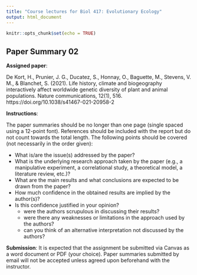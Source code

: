 ```yaml
---
title: "Course lectures for Biol 417: Evolutionary Ecology"
output: html_document
---
```

  
```r
knitr::opts_chunk$set(echo = TRUE)
```

## Paper Summary 02

__Assigned paper__:

<!-- Safi, K., Cianciaruso, M. V., Loyola, R. D., Brito, D., Armour-Marshall, K., & Diniz-Filho, J. A. F. (2011). Understanding global patterns of mammalian functional and phylogenetic diversity. Philosophical Transactions of the Royal Society B: Biological Sciences, 366(1577), 2536-2544. https://doi.org/10.1098/rstb.2011.0024 -->

De Kort, H., Prunier, J. G., Ducatez, S., Honnay, O., Baguette, M., Stevens, V. M., & Blanchet, S. (2021). Life history, climate and biogeography interactively affect worldwide genetic diversity of plant and animal populations. Nature communications, 12(1), 516. https://doi.org/10.1038/s41467-021-20958-2 

__Instructions__:

The paper summaries should be no longer than one page (single spaced using a 12-point font). References should be included with the report but do not count towards the total length. The following points should be covered (not necessarily in the order given):

* What is/are the issue(s) addressed by the paper?
* What is the underlying research approach taken by the paper (e.g., a manipulative experiment, a correlational study, a theoretical model, a literature review, etc.)?
* What are the main results and what conclusions are expected to be drawn from the paper?
* How much confidence in the obtained results are implied by the author(s)?
* Is this confidence justified in your opinion?
     - were the authors scrupulous in discussing their results?
     - were there any weaknesses or limitations in the approach used by the authors?
     - can you think of an alternative interpretation not discussed by the authors?
 

__Submission__: It is expected that the assignment be submitted via Canvas as a word document or PDF (your choice). Paper summaries submitted by email will not be accepted unless agreed upon beforehand with the instructor.
